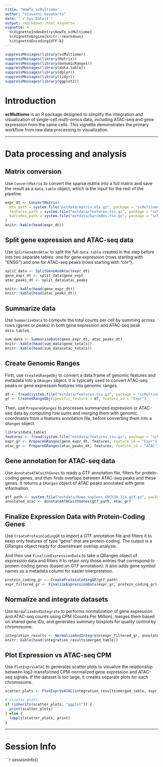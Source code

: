 ```yaml
---
title: "HowTo_scMultiome"
author: "Giovanni Gavatorta"
date: "`r Sys.Date()`"
output: rmarkdown::html_vignette
vignette: >
  %\VignetteIndexEntry{HowTo_scMultiome}
  %\VignetteEngine{knitr::rmarkdown}
  %\VignetteEncoding{UTF-8}
---
```


```r
suppressMessages(library(scMultiome))
suppressMessages(library(Matrix))
suppressMessages(library(GenomicRanges))
suppressMessages(library(data.table))
suppressMessages(library(dplyr)) 
suppressMessages(library(tidyr)) 
suppressMessages(library(ggplot2))
```

# Introduction

**scMultiome** is an R package designed to simplify the integration and visualization of single-cell multi-omics data, including ATAC-seq and gene expression from the same cells. This vignette demonstrates the primary workflow from raw data processing to visualization.

------------------------------------------------------------------------

# Data processing and analysis

## Matrix conversion

Use `ConvertMatrix` to convert the sparse matrix into a full matrix and save the result as a `data.table` object, which is the input for the rest of the pipeline.

```r
expr_dt <- ConvertMatrix(
  mtx_path = system.file("extdata/matrix.mtx.gz", package = "scMultiome"),
  features_path = system.file("extdata/features.tsv.gz", package = "scMultiome"),
  barcodes_path = system.file("extdata/barcodes.tsv.gz", package = "scMultiome")
)
knitr::kable(head(expr_dt))
```

## Split gene expression and ATAC-seq data

Use `SplitGeneAndAtac` to split the full `data.table` created in the step before into two separate tables: one for gene expression (rows starting with "ENSG") and one for ATAC-seq peaks (rows starting with "chr").

```r
split_data <- SplitGeneAndAtac(expr_dt)
gene_expr_dt <- split_data$gene_expr
atac_peaks_dt <- split_data$atac_peaks

knitr::kable(head(gene_expr_dt))
knitr::kable(head(atac_peaks_dt))
```

## Summarize data

Use `SummarizeData` to compute the total counts per cell by summing across rows (genes or peaks) in both gene expression and ATAC-seq peak `data.table`s.

```r
sum_data <- SummarizeData(gene_expr_dt, atac_peaks_dt)
knitr::kable(head(sum_data$gene_totals))
knitr::kable(head(sum_data$atac_totals))
```

## Create Genomic Ranges

First, use `CreateGRangeObj` to convert a data.frame of genomic features and metadata into a `GRanges` object. It is typically used to convert ATAC-seq peaks or gene expression features into genomic ranges.

```r
df <- fread(system.file("extdata/features.tsv.gz", package = "scMultiome"), header = FALSE)
gr <- CreateGRangeObj(specific_feature = df, feature_id = "Expr")
```

Then, use `PrepareGRanges` to processes summarized expression or ATAC-seq data by computing row sums and merging them with genomic coordinates from a features annotation file, before converting them into a `GRanges` object.

```r
library(data.table)
features <- fread(system.file("extdata/features.tsv.gz", package = "scMultiome"), header = FALSE)
expr_gr <- PrepareGRanges(gene_expr_dt, features, feature_id = "Expr")
atac_gr <- PrepareGRanges(atac_peaks_dt, features, feature_id = "ATAC")
```

## Gene annotation for ATAC-seq data

Use `AnnotateATACwithGenes` to reads a GTF annotation file, filters for protein-coding genes, and then finds overlaps between ATAC-seq peaks and these genes. It returns a `GRanges` object of ATAC peaks annotated with gene information.

```r
gtf_path <- system.file("extdata/Homo_sapiens.GRCh38.114.gtf.gz", package = "scMultiome")
annotated_atac <- AnnotateATACwithGenes(gtf_path, atac_gr)
```

## Finalize Expression Data with Protein-Coding Genes

Use `CreateProteinCodingGR` to import a GTF annotation file and filters it to keep only features of type "gene" that are protein-coding. The output is a GRanges object ready for downstream overlap analysis.

And then use `FinalizeExpressionData` to take a GRanges object of expression data and filters it to retain only those entries that correspond to protein-coding genes (based on GTF annotation). It also adds gene symbol names as a metadata column for easier interpretation.

```r
protein_coding_gr <- CreateProteinCodingGR(gtf_path)
expr_filtered_gr <- FinalizeExpressionData(expr_gr, protein_coding_gr)
```

## Normalize and integrate datasets

Use `NormalizeAndIntegrate` to performs normalization of gene expression and ATAC-seq counts using CPM (Counts Per Million), merges them based on shared gene IDs, and generates summary boxplots for quality control by chromosome.

```r
integration_results <- NormalizeAndIntegrate(expr_filtered_gr, annotated_atac)
knitr::kable(head(integration_results$merged_table))
```

## Plot Expression vs ATAC-seq CPM

Use `PlotExprVsATAC` to  generates scatter plots to visualize the relationship between log2-transformed CPM-normalized gene expression and ATAC-seq signals. If the dataset is too large, it creates separate plots for each chromosome.

```r
scatter_plots <- PlotExprVsATAC(integration_results$merged_table, expr_filtered_gr)

# Display plots
if (inherits(scatter_plots, "ggplot")) {
  print(scatter_plots)
} else {
  lapply(scatter_plots, print)
}
```

---

# Session Info

```r
sessionInfo()
